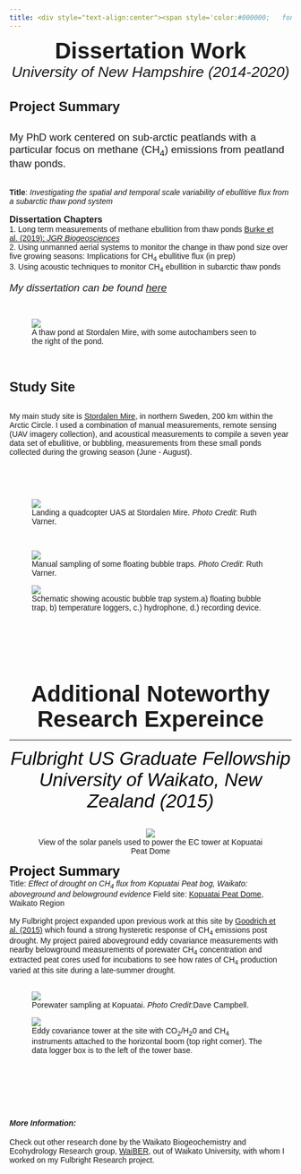 ```yaml
---
title: <div style="text-align:center"><span style='color:#000000;   font-size:30pt;font-weight:100;font-family:Helvetica;font-align:center'> Research Experience  </span></div>
---
```

<div style="font-family:Helvetica"><!--set font family for the whole page-->
<div style="text-align:center"><span style='font-size:30pt;font-weight:300;font-family:Helvetica;font-align:center'>**Dissertation Work**</span></div><!--end div style above-->

<!-- line across the page -->

<div style="text-align:center"><span style='font-size:20pt;font-weight:300;font-family:Helvetica;font-align:center'> _University of New Hampshire (2014-2020)_</span></div><!--end div style command above-->
<br>
<br>
<div style="text-align:left"><span style='font-size:18pt;font-weight:200;font-family:Helvetica;font-align:left'> **Project Summary** </span></div> <!--end div style command above-->
<br>
<div class = "col-md-5"><span style = 'font-size:14pt; font-weight:100'> My PhD work centered on sub-arctic peatlands with a particular focus on methane (CH~4~) emissions from peatland thaw ponds.</span> <!--end the span command above-->   
<br>
<br>
**Title**: _Investigating the spatial and temporal scale variability of ebullitive flux from a subarctic thaw pond system_
<br>
<br>
<span style='font-size:12pt;font-weight:100;font-family:Helvetica;font-align:center'> **Dissertation Chapters**</span> <!--end the span command above-->
<br>
  1. Long term measurements of methane ebullition from thaw ponds [Burke et al. (2019); _JGR Biogeosciences_](https://agupubs.onlinelibrary.wiley.com/doi/abs/10.1029/2018JG004786)
  <br>
  2. Using unmanned aerial systems to monitor the change in thaw pond size over five growing seasons: Implications for CH~4~ ebullitive flux (in prep)
  <br>
  3. Using acoustic techniques to monitor CH~4~ ebullition in subarctic thaw ponds
<br>
<br>
<span style='font-size:14pt;font-weight:200;font-family:Helvetica;font-align:center'> _My dissertation can be found_ [_here_](https://search.proquest.com/openview/6ebc354ac0f543a0a9fbfdaf616214b5/1?cbl=18750&diss=y&pq-origsite=gscholar)</span>
</div>  
<br>
<div class = "col-md-7"> 
<figure><img src= "images/IMG_3313.jpeg"><figcaption> A thaw pond at Stordalen Mire, with some autochambers seen to the right of the  pond.</figcaption></figure>
</div>
<br>
<br>
<div class = "col-md-12">
<div style="text-align:left"><span style=font-size:18pt;font-weight:200;font-family:Helvetica;font-align:left'> **Study Site**</span>
</div>

<br>
My main study site is [Stordalen Mire](https://www.icos-sweden.se/station_stordalen.html), in northern Sweden, 200 km within the Arctic Circle. I used a combination of manual measurements, remote sensing (UAV imagery collection), and acoustical measurements to compile a seven year data set of ebullitive, or bubbling, measurements from these small ponds collected during the growing season (June - August).
</div> <!--for div class above-->
<br><br><br>
<div class = "col-md-6"><figure><img src= "images/IMG_4494.png"><figcaption> Landing a quadcopter UAS at Stordalen Mire. _Photo Credit_: Ruth Varner.</figcaption></figure>
</div> <!--for div class above-->
  
<br>
<div class = "col-md-5"><figure><img src= "images/IMG_4452.png"><figcaption> Manual sampling of some floating bubble traps. _Photo Credit_: Ruth Varner.</figcaption></figure>
</div> <!--for div class above-->
  
<div class = "col-md-5">
<figure>
 <img src= "images/AcousticSystem.png">
  <figcaption>Schematic showing acoustic bubble trap system.a) floating bubble trap, b) temperature loggers, c.) hydrophone, d.) recording device.
  </figcaption>
</figure>
</div> <!--for div class above-->
<br>

<br><br><br><br><br>
<div style="text-align:center"><span style=   font-size:30pt;font-weight:300;font-family:Helvetica;font-align:center'> **Additional Noteworthy Research Expereince**  </span></div>
***
<div style="text-align:center"><span style='color:#000000;   font-size:25pt;font-weight:300;font-family:Helvetica;font-align:center'> _Fulbright US Graduate Fellowship_ </span></div>

<div style="text-align:center"><span style='color:#000000;   font-size:25pt;font-weight:300;font-family:Helvetica;font-align:center'> _University of Waikato, New Zealand (2015)_ </span></div>
<br>
<center>
<figure>
  <img src= "images/IMG_2255.jpg">
  <figcaption>View of the solar panels used to power the EC tower at Kopuatai Peat Dome</figcaption>
</figure>
</center>

<div style="text-align:left"><span style='color:#000000;   font-size:18pt;font-weight:200;font-family:Helvetica;font-align:left'> **Project Summary** </span></div>
Title: _Effect of drought on CH~4~ flux from Kopuatai Peat bog, Waikato: aboveground and belowground evidence_
Field site: [Kopuatai Peat Dome](https://www.doc.govt.nz/nature/habitats/wetlands/wetlands-by-region/waikato/kopuatai-peat-dome/), Waikato Region
<br>
<br>
My Fulbright project expanded upon previous work at this site by [Goodrich et al. (2015)](https://agupubs-onlinelibrary-wiley-com.unh.idm.oclc.org/doi/full/10.1002/2014JG002844) which found a strong hysteretic response of CH~4~ emissions post drought. My project paired aboveground eddy covariance measurements with nearby belowground measurements of porewater CH~4~ concentration and extracted peat cores used for incubations to see how rates of CH~4~ production varied at this site during a late-summer drought.      
<div class= "col-md-8">
<br>
<figure>
  <img src= "images/P1080554.png">
  <figcaption>Porewater sampling at Kopuatai. _Photo Credit_:Dave Campbell.</figcaption>
</figure>
</div>
<div class="col-md-4">
<figure>
  <img src= "images/IMG_2244.png">
  <figcaption>Eddy covariance tower at the site with CO~2~/H~2~0 and CH~4~ instruments attached to the horizontal boom (top right corner). The data logger box is to the left of the tower base.</figcaption>
</figure>
</div>

<br><br><br><br><br>

<h4> _More Information:_ </h4>
Check out other research done by the Waikato Biogeochemistry and Ecohydrology Research group, [WaiBER](https://waiber.com/), out of Waikato University, with whom I worked on my Fulbright Research project.  
<br>
</div>
